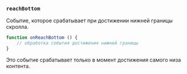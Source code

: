 ### `reachBottom`

Событие, которое срабатывает при достижении нижней границы скролла.

```ts
function onReachBottom () {
    // обработка события достижения нижней границы
}
```

Это событие срабатывает только в момент достижения самого низа контента.
